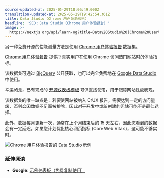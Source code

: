 ```yaml
---
source-updated-at: 2025-05-29T18:05:49.000Z
translation-updated-at: 2025-05-29T19:42:54.361Z
title: Data Studio（Chrome 用户体验报告）
headline: 'SEO：Data Studio（Chrome 用户体验报告）'
image: >-
  https://nextjs.org/api/learn-og?title=Data%20Studio%20(Chrome%20User%20Experience%20Report)&amp;chapter=33
---
```


另一种免费开源的性能测量方法是使用 [Chrome 用户体验报告](https://developers.google.com/web/tools/chrome-user-experience-report) 数据集。

[Chrome 用户体验报告](https://developers.google.com/web/tools/chrome-user-experience-report) 提供了真实用户在使用 Chrome 访问热门网站时的体验指标。

该数据集可通过 [BigQuery](https://console.cloud.google.com/bigquery?project=chrome-ux-report) 公开获取，也可以完全免费地在 [Google Data Studio](https://datastudio.google.com/overview) 中使用。

幸运的是，已有现成的 [开源仪表板模板](https://g.co/chromeuxdash) 可供直接使用，用于跟踪网站性能表现。

该数据集的唯一缺点是：若要使网站被纳入 CrUX 报告，需要达到一定的访问量级，否则会因数据不足而被排除。因此对于开发中或新创建的网站可能不是最佳选择。

此外，数据每月更新一次，通常在上个月结束后的 15 天左右，因此您看到的数据会有一定延迟。如果您计划优化核心网页指标 (Core Web Vitals)，这可能不够实时。

![Chrome 用户体验报告的 Data Studio 示例](https://h8DxKfmAPhn8O0p3.public.blob.vercel-storage.com/learn/pages-router/seo/data-studio.png)

### [延伸阅读](#further-reading)

*   **Google**: [示例仪表板（免费复制使用）](https://web.dev/chrome-ux-report-data-studio-dashboard/)